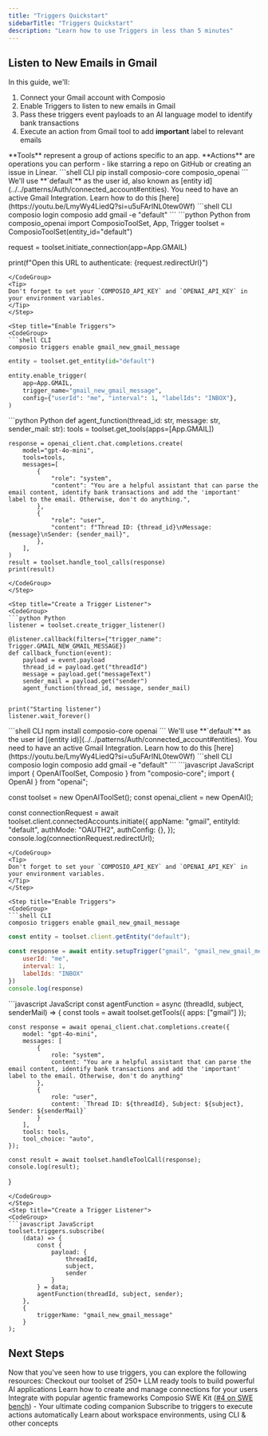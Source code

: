 ```yaml
---
title: "Triggers Quickstart"
sidebarTitle: "Triggers Quickstart"
description: "Learn how to use Triggers in less than 5 minutes"
---
```


## Listen to New Emails in Gmail
In this guide, we'll:

1. Connect your Gmail account with Composio
2. Enable Triggers to listen to new emails in Gmail
3. Pass these triggers event payloads to an AI language model to identify bank transactions
4. Execute an action from Gmail tool to add **important** label to relevant emails

<Tip>
**Tools** represent a group of actions specific to an app. **Actions** are operations you can perform - like starring a repo on GitHub or creating an issue in Linear.
</Tip>

<Tabs>
<Tab title="Python">
<Steps>

<Step title="Install Libraries">
```shell CLI
pip install composio-core composio_openai
```
</Step>

<Step title="Connect Your Gmail Account">
We'll use **`default`** as the user id, also known as [entity id](../../patterns/Auth/connected_account#entities).
<Info>You need to have an active Gmail Integration. Learn how to do this [here](https://youtu.be/LmyWy4LiedQ?si=u5uFArlNL0tew0Wf)</Info>
<CodeGroup>
```shell CLI
composio login 
composio add gmail -e "default"
```
```python Python
from composio_openai import ComposioToolSet, App, Trigger
toolset = ComposioToolSet(entity_id="default")

request = toolset.initiate_connection(app=App.GMAIL)

print(f"Open this URL to authenticate: {request.redirectUrl}")
```
</CodeGroup>
<Tip>
Don't forget to set your `COMPOSIO_API_KEY` and `OPENAI_API_KEY` in your environment variables.
</Tip>
</Step>

<Step title="Enable Triggers">
<CodeGroup>
```shell CLI
composio triggers enable gmail_new_gmail_message
```
```python Python
entity = toolset.get_entity(id="default")

entity.enable_trigger(
    app=App.GMAIL,
    trigger_name="gmail_new_gmail_message",
    config={"userId": "me", "interval": 1, "labelIds": "INBOX"},
)
```
</CodeGroup>
</Step>

<Step title="Create an Agent">
<CodeGroup>
```python Python
def agent_function(thread_id: str, message: str, sender_mail: str):
    tools = toolset.get_tools(apps=[App.GMAIL])

    response = openai_client.chat.completions.create(
        model="gpt-4o-mini",
        tools=tools,
        messages=[
            {
                "role": "system",
                "content": "You are a helpful assistant that can parse the email content, identify bank transactions and add the 'important' label to the email. Otherwise, don't do anything.",
            },
            {
                "role": "user",
                "content": f"Thread ID: {thread_id}\nMessage: {message}\nSender: {sender_mail}",
            },
        ],
    )
    result = toolset.handle_tool_calls(response)
    print(result)
```
</CodeGroup>
</Step>

<Step title="Create a Trigger Listener">
<CodeGroup>
```python Python
listener = toolset.create_trigger_listener()

@listener.callback(filters={"trigger_name": Trigger.GMAIL_NEW_GMAIL_MESSAGE})
def callback_function(event):
    payload = event.payload
    thread_id = payload.get("threadId")
    message = payload.get("messageText")
    sender_mail = payload.get("sender")
    agent_function(thread_id, message, sender_mail)


print("Starting listener")
listener.wait_forever()
```
</CodeGroup>
</Step>
</Steps>
</Tab>

<Tab title="JavaScript">
<Steps>
<Step title="Install Libraries">
<CodeGroup>
```shell CLI
npm install composio-core openai
```
</CodeGroup>
</Step>

<Step title="Connect Your Gmail Account">
We'll use **`default`** as the user id [(entity id)](../../patterns/Auth/connected_account#entities).
<Info>You need to have an active Gmail Integration. Learn how to do this [here](https://youtu.be/LmyWy4LiedQ?si=u5uFArlNL0tew0Wf)</Info>

<CodeGroup>
```shell CLI
composio login
composio add gmail -e "default" 
```
```javascript JavaScript
import { OpenAIToolSet, Composio } from "composio-core";
import { OpenAI } from "openai";

const toolset = new OpenAIToolSet();
const openai_client = new OpenAI();

const connectionRequest = await toolset.client.connectedAccounts.initiate({
    appName: "gmail",
    entityId: "default",
    authMode: "OAUTH2",
    authConfig: {},
});
console.log(connectionRequest.redirectUrl);
```
</CodeGroup>
<Tip>
Don't forget to set your `COMPOSIO_API_KEY` and `OPENAI_API_KEY` in your environment variables.
</Tip>
</Step>

<Step title="Enable Triggers">
<CodeGroup>
```shell CLI
composio triggers enable gmail_new_gmail_message
```
```javascript JavaScript
const entity = toolset.client.getEntity("default");

const response = await entity.setupTrigger("gmail", "gmail_new_gmail_message", {
    userId: "me",
    interval: 1,
    labelIds: "INBOX"
})
console.log(response)
```
</CodeGroup>
</Step>

<Step title="Create an Agent">
<CodeGroup>
```javascript JavaScript
const agentFunction = async (threadId, subject, senderMail) => {
    const tools = await toolset.getTools({ apps: ["gmail"] });

    const response = await openai_client.chat.completions.create({
        model: "gpt-4o-mini",
        messages: [
            {
                role: "system",
                content: "You are a helpful assistant that can parse the email content, identify bank transactions and add the 'important' label to the email. Otherwise, don't do anything"
            },
            {
                role: "user",
                content: `Thread ID: ${threadId}, Subject: ${subject}, Sender: ${senderMail}`
            }
        ],
        tools: tools,
        tool_choice: "auto",
    });

    const result = await toolset.handleToolCall(response);
    console.log(result);
}
```
</CodeGroup>
</Step>
<Step title="Create a Trigger Listener">
<CodeGroup>
```javascript JavaScript
toolset.triggers.subscribe(
    (data) => {
        const {
            payload: {
                threadId,
                subject,
                sender
            }
        } = data;
        agentFunction(threadId, subject, sender);
    },
    {
        triggerName: "gmail_new_gmail_message"
    }
);
```
</CodeGroup>
</Step>

</Steps>
</Tab>
</Tabs>



## Next Steps
Now that you've seen how to use triggers, you can explore the following resources:
<CardGroup cols={2}>
<Card title="Tools" href="../../patterns/tools/what-are-tools">
Checkout our toolset of 250+ LLM ready tools to build powerful AI applications
</Card>
<Card title="Connections" href="../../patterns/Auth/connected_account">
Learn how to create and manage connections for your users
</Card>
<Card title="Compatible Agentic Frameworks" href="/framework/autogen">
Integrate with popular agentic frameworks
</Card>
<Card title="Kits" href="../../swekit/introduction">
Composio SWE Kit ([#4 on SWE bench](https://www.swebench.com)) - Your ultimate coding companion
</Card>
<Card title="Triggers" href="/patterns/triggers/triggers">
Subscribe to triggers to execute actions automatically
</Card>
<Card title="Other Concepts" href="../../introduction/foundations/components/workspace">
Learn about workspace environments, using CLI & other concepts
</Card>
</CardGroup>
